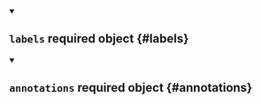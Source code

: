 


<details className="config-field" data-expandable="false" open>
<summary>

## `labels` <span className="config-field-required" data-required="true">required</span> <span className="config-field-type">object</span> <span className="config-field-default"></span> <span className="config-field-enum"></span> {#labels}



</summary>



</details>



<details className="config-field" data-expandable="false" open>
<summary>

## `annotations` <span className="config-field-required" data-required="true">required</span> <span className="config-field-type">object</span> <span className="config-field-default"></span> <span className="config-field-enum"></span> {#annotations}



</summary>



</details>
